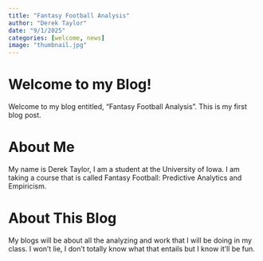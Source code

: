 ```yaml
---
title: "Fantasy Football Analysis"
author: "Derek Taylor"
date: "9/1/2025"
categories: [welcome, news]
image: "thumbnail.jpg"
---
```


# Welcome to my Blog! {#sec-welcome}

Welcome to my blog entitled, "Fantasy Football Analysis".
This is my first blog post.

# About Me

My name is Derek Taylor, I am a student at the University of Iowa. I am taking a course that is called Fantasy Football: Predictive Analytics and Empiricism.

# About This Blog

My blogs will be about all the analyzing and work that I will be doing in my class. I won't lie, I don't totally know what that entails but I know it'll be fun.
